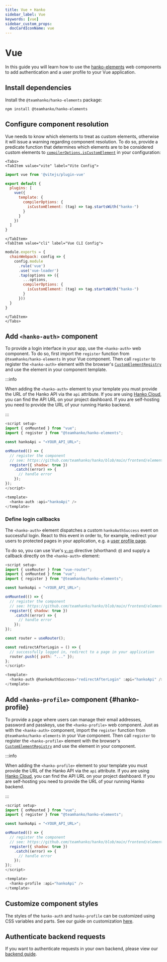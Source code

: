 ```yaml
---
title: Vue + Hanko
sidebar_label: Vue
keywords: [vue]
sidebar_custom_props:
  docCardIconName: vue
---
```



# Vue

In this guide you will learn how to use the
[hanko-elements](https://github.com/teamhanko/hanko/blob/main/frontend/elements/README.md) web components to
add authentication and a user profile to your Vue application.
## Install dependencies

Install the `@teamhanko/hanko-elements` package:

```shell npm2yarn
npm install @teamhanko/hanko-elements
```

## Configure component resolution

Vue needs to know which elements to treat as custom elements, otherwise it will issue a warning regarding component
resolution. To do so, provide a predicate function that determines which elements are to be considered custom elements
to [`compilerOptions.isCustomElement`](https://vuejs.org/guide/extras/web-components.html#using-custom-elements-in-vue)
in your configuration:

```mdx-code-block
<Tabs>
<TabItem value="vite" label="Vite Config">
```

```js {7-9} title="vite.config.js" showLineNumbers
import vue from '@vitejs/plugin-vue'

export default {
  plugins: [
    vue({
      template: {
        compilerOptions: {
          isCustomElement: (tag) => tag.startsWith("hanko-")
        }
      }
    })
  ]
}
```

```mdx-code-block
</TabItem>
<TabItem value="cli" label="Vue CLI Config">
```

```js {8-10} title="vue.config.js" showLineNumbers
module.exports = {
  chainWebpack: config => {
    config.module
      .rule('vue')
      .use('vue-loader')
      .tap(options => ({
        ...options,
        compilerOptions: {
          isCustomElement: (tag) => tag.startsWith("hanko-")
        }
      }))
  }
}
```

```mdx-code-block
</TabItem>
</Tabs>
```

## Add `<hanko-auth>` component

To provide a login interface in your app, use the `<hanko-auth>` web component. To do so, first import the
`register` function from `@teamhanko/hanko-elements` in your Vue component. Then call `register` to register the
`<hanko-auth>` element with the browser's
[`CustomElementRegistry`](https://developer.mozilla.org/de/docs/Web/API/CustomElementRegistry) and use the
element in your component template.

:::info

When adding the `<hanko-auth>` element to your template you must provide the URL of the Hanko API via the `api`
attribute. If you are using [Hanko Cloud](https://cloud.hanko.io), you can find the API URL on your project dashboard.
If you are self-hosting you need to provide the URL of your running Hanko backend.

:::

```js title="HankoAuth.vue" showLineNumbers
<script setup>
import { onMounted } from "vue";
import { register } from "@teamhanko/hanko-elements";

const hankoApi = "<YOUR_API_URL>";

onMounted(() => {
  // register the component
  // see: https://github.com/teamhanko/hanko/blob/main/frontend/elements/README.md#script
  register({ shadow: true })
    .catch((error) => {
      // handle error
    });
});
</script>

<template>
  <hanko-auth :api="hankoApi" />
</template>
```

### Define login callbacks

The `<hanko-auth>` element dispatches a custom `hankoAuthSuccess` event on successful login. React to this
event in order to, for example, redirect your users to protected pages in your application,
e.g. a [user profile page](#hanko-profile).

To do so, you can use Vue's [`v-on`](https://vuejs.org/guide/essentials/event-handling.html#listening-to-events)
directive (shorthand: `@`) and supply a callback directly on the `<hanko-auth>` element:

```js {2,17-22,26} title="HankoAuth.vue" showLineNumbers
<script setup>
import { useRouter } from "vue-router";
import { onMounted } from "vue";
import { register } from "@teamhanko/hanko-elements";

const hankoApi = "<YOUR_API_URL>";

onMounted(() => {
  // register the component
  // see: https://github.com/teamhanko/hanko/blob/main/frontend/elements/README.md#script
  register({ shadow: true })
    .catch((error) => {
      // handle error
    });
});

const router = useRouter();

const redirectAfterLogin = () => {
  // successfully logged in, redirect to a page in your application
  router.push({ path: "..." });
};
</script>

<template>
  <hanko-auth @hankoAuthSuccess="redirectAfterLogin" :api="hankoApi" />
</template>
```

## Add `<hanko-profile>` component {#hanko-profile}

To provide a page where users can manage their email addresses, password and passkeys, use the `<hanko-profile>` web
component. Just as with the `<hanko-auth>` component, import the `register` function from `@teamhanko/hanko-elements` in
your Vue component. Then call `register` to register the `<hanko-profile>` element with the browser's
[`CustomElementRegistry`](https://developer.mozilla.org/de/docs/Web/API/CustomElementRegistry) and use
the element in your component.

:::info

When adding the `<hanko-profile>` element to your template you must provide the URL of the Hanko API via the `api`
attribute. If you are using [Hanko Cloud](https://cloud.hanko.io), you can find the API URL on your project dashboard.
If you are self-hosting you need to provide the URL of your running Hanko backend.

:::

```js title="HankoProfile.vue" showLineNumbers
<script setup>
import { onMounted } from "vue";
import { register } from "@teamhanko/hanko-elements";

const hankoApi = "<YOUR_API_URL>";

onMounted(() => {
  // register the component
  // see: https://github.com/teamhanko/hanko/blob/main/frontend/elements/README.md#script
  register({ shadow: true })
    .catch((error) => {
      // handle error
    });
});
</script>

<template>
  <hanko-profile :api="hankoApi" />
</template>

```

## Customize component styles

The styles of the `hanko-auth` and `hanko-profile` can be customized using CSS variables and parts. See our guide
on customization [here](https://github.com/teamhanko/hanko/tree/main/frontend/elements#ui-customization).

## Authenticate backend requests

If you want to authenticate requests in your own backend, please view our [backend guide](/guides/backend).
